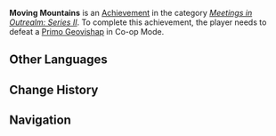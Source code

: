 {{Achievement Infobox
|title        = 
|id           = 86015
|order id     = 9015
|category     = Meetings in Outrealm: Series II
|description  = Defeat a [[Primo Geovishap]] in Co-Op Mode.
|requirements = 
|primogems    = 10
|tracking     = 
|topic        = Primo Geovishap; Co-Op Mode
}}
'''Moving Mountains''' is an [[Achievement]] in the category ''[[Meetings in Outrealm: Series II]]''. To complete this achievement, the player needs to defeat a [[Primo Geovishap]] in Co-op Mode.
<!--
==Trivia==

==Video Guides==
{{EVT
|video1   = 
|caption1 = 
}}
-->
==Other Languages==
{{Other Languages
|en      = Moving Mountains
|zhs     = 「山动了」
|zhs_rm  = "Shān Dòngle"
|zht     = 「山動了」
|zht_rm  = "Shān Dòngle"
|zh_tl   = "The Mountain Moved"
|ja      = 「山が動いた」
|ja_rm   = "Yama ga Ugoita"
|ja_tl   = 
|ko      = 「움직이는 산」
|ko_rm   = "Umjigineun San"
|ko_tl   = "Moving Mountains"
|es      = “La montaña se mueve”
|es_tl   = 
|fr      = La montagne a bougé
|fr_tl   = The Mountain Moved
|ru      = Сворачивая горы
|ru_tl   = 
|th      = "ภูเขาที่เคลื่อนตัว"
|th_rm   = 
|th_tl   = 
|vi      = Núi nhúc nhích rồi!
|vi_tl   = 
|de      = Wanderberge
|de_tl   = Migratory Mountains
|id      = Gunung yang Bergerak
|id_tl   = Moving Mountain
|pt      = Movendo Montanhas
|pt_tl   = 
}}

==Change History==
{{Change History|2.0}}
<!--
==References==
{{Reflist}}
-->
==Navigation==
{{Achievement Navbox|Meetings in Outrealm: Series II}}